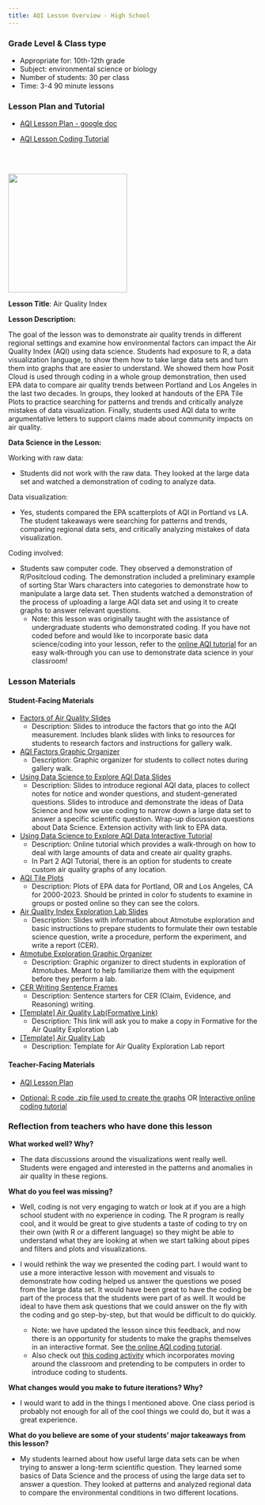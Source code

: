 ```yaml
---
title: AQI Lesson Overview - High School
---
```


::: column-margin
### Grade Level & Class type

-   Appropriate for: 10th-12th grade
-   Subject: environmental science or biology
-   Number of students: 30 per class
-   Time: 3-4 90 minute lessons

### Lesson Plan and Tutorial

-   [AQI Lesson Plan - google doc](https://docs.google.com/document/d/1y9xauNIFp_KfCY-ATZMki1_5E1cc_EXpQvg_gQBBHAo/edit){target="_blank"}

-   [AQI Lesson Coding Tutorial](https://lewis-and-clark-data-science.github.io/6-12-Data-Science-Resources/tutorials/AQI_tutorial.html){target="_blank"}

<br> <br>

![](https://lewis-and-clark-data-science.github.io/6-12-Data-Science-Resources/files/figures/aqiimage.jpg){fig-align="left" fig-alt="AQI levels" height="2.5in"}
:::

**Lesson Title**: Air Quality Index

**Lesson Description:**

The goal of the lesson was to demonstrate air quality trends in different regional settings and examine how environmental factors can impact the Air Quality Index (AQI) using data science. Students had exposure to R, a data visualization language, to show them how to take large data sets and turn them into graphs that are easier to understand. We showed them how Posit Cloud is used through coding in a whole group demonstration, then used EPA data to compare air quality trends between Portland and Los Angeles in the last two decades. In groups, they looked at handouts of the EPA Tile Plots to practice searching for patterns and trends and critically analyze mistakes of data visualization. Finally, students used AQI data to write argumentative letters to support claims made about community impacts on air quality.

**Data Science in the Lesson:**

Working with raw data:

-   Students did not work with the raw data. They looked at the large data set and watched a demonstration of coding to analyze data.

Data visualization:

-   Yes, students compared the EPA scatterplots of AQI in Portland vs LA. The student takeaways were searching for patterns and trends, comparing regional data sets, and critically analyzing mistakes of data visualization.

Coding involved:

-   Students saw computer code. They observed a demonstration of R/Positcloud coding. The demonstration included a preliminary example of sorting Star Wars characters into categories to demonstrate how to manipulate a large data set. Then students watched a demonstration of the process of uploading a large AQI data set and using it to create graphs to answer relevant questions.
    -   Note: this lesson was originally taught with the assistance of undergraduate students who demonstrated coding. If you have not coded before and would like to incorporate basic data science/coding into your lesson, refer to the [online AQI tutorial](https://lewis-and-clark-data-science.github.io/6-12-Data-Science-Resources/tutorials/AQI_tutorial.html) for an easy walk-through you can use to demonstrate data science in your classroom!

### Lesson Materials

#### **Student-Facing Materials**

-   [Factors of Air Quality Slides](https://lewis-and-clark-data-science.github.io/6-12-Data-Science-Resources/files/lesson_links/AQI Factors.pptx)
    -   Description: Slides to introduce the factors that go into the AQI measurement. Includes blank slides with links to resources for students to research factors and instructions for gallery walk.
-   [AQI Factors Graphic Organizer](https://lewis-and-clark-data-science.github.io/6-12-Data-Science-Resources/files/lesson_links/AQI Factors Graph Organizer.docx)
    -   Description: Graphic organizer for students to collect notes during gallery walk.
-   [Using Data Science to Explore AQI Data Slides](https://lewis-and-clark-data-science.github.io/6-12-Data-Science-Resources/files/lesson_links/AQI Using Data Science to Explore AQI Data.pptx)
    -   Description: Slides to introduce regional AQI data, places to collect notes for notice and wonder questions, and student-generated questions. Slides to introduce and demonstrate the ideas of Data Science and how we use coding to narrow down a large data set to answer a specific scientific question. Wrap-up discussion questions about Data Science. Extension activity with link to EPA data.
-   [Using Data Science to Explore AQI Data Interactive Tutorial](https://lewis-and-clark-data-science.github.io/6-12-Data-Science-Resources/tutorials/AQI_tutorial.html)
    -   Description: Online tutorial which provides a walk-through on how to deal with large amounts of data and create air quality graphs.
    -   In Part 2 AQI Tutorial, there is an option for students to create custom air quality graphs of any location.
-   [AQI Tile Plots](https://lewis-and-clark-data-science.github.io/6-12-Data-Science-Resources/tutorials/AQI EPA Graphs for Portland and Los Angeles.docx)
    -   Description: Plots of EPA data for Portland, OR and Los Angeles, CA for 2000-2023. Should be printed in color fo students to examine in groups or posted online so they can see the colors.
-   [Air Quality Index Exploration Lab Slides](https://lewis-and-clark-data-science.github.io/6-12-Data-Science-Resources/tutorials/AQI Exploration Lab.pptx)
    -   Description: Slides with information about Atmotube exploration and basic instructions to prepare students to formulate their own testable science question, write a procedure, perform the experiment, and write a report (CER).
-   [Atmotube Exploration Graphic Organizer](https://lewis-and-clark-data-science.github.io/6-12-Data-Science-Resources/tutorials/AQI Atmotube graphic organizer.docx)
    -   Description: Graphic organizer to direct students in exploration of Atmotubes. Meant to help familiarize them with the equipment before they perform a lab.
-   [CER Writing Sentence Frames](https://lewis-and-clark-data-science.github.io/6-12-Data-Science-Resources/tutorials/AQI CER writing Sentence Framework.docx)
    -   Description: Sentence starters for CER (Claim, Evidence, and Reasoning) writing.
-   [\[Template\] Air Quality Lab(Formative Link)](https://app.formative.com/clone/C4QSZD?_rid=0x9mp1)
    -   Description: This link will ask you to make a copy in Formative for the Air Quality Exploration Lab
-   [\[Template\] Air Quality Lab](https://lewis-and-clark-data-science.github.io/6-12-Data-Science-Resources/tutorials/AQI Exploration Lab Doc.docx)
    -   Description: Template for Air Quality Exploration Lab report

#### **Teacher-Facing Materials**

-   [AQI Lesson Plan](https://lewis-and-clark-data-science.github.io/6-12-Data-Science-Resources/lesson_plans/AQI_lessons/AQI_high_lesson_plan.html)

-   [Optional: R code .zip file used to create the graphs](https://lewis-and-clark-data-science.github.io/6-12-Data-Science-Resources/files/lesson_code_zips/AQILessonCode.zip) OR [Interactive online coding tutorial](https://lewis-and-clark-data-science.github.io/6-12-Data-Science-Resources/tutorials/AQI_tutorial.html)

### Reflection from teachers who have done this lesson

**What worked well? Why?**

-   The data discussions around the visualizations went really well. Students were engaged and interested in the patterns and anomalies in air quality in these regions.

**What do you feel was missing?**

-   Well, coding is not very engaging to watch or look at if you are a high school student with no experience in coding. The R program is really cool, and it would be great to give students a taste of coding to try on their own (with R or a different language) so they might be able to understand what they are looking at when we start talking about pipes and filters and plots and visualizations.

-   I would rethink the way we presented the coding part. I would want to use a more interactive lesson with movement and visuals to demonstrate how coding helped us answer the questions we posed from the large data set. It would have been great to have the coding be part of the process that the students were part of as well. It would be ideal to have them ask questions that we could answer on the fly with the coding and go step-by-step, but that would be difficult to do quickly.

    -   Note: we have updated the lesson since this feedback, and now there is an opportunity for students to make the graphs themselves in an interactive format. See [the online AQI coding tutorial](https://lewis-and-clark-data-science.github.io/6-12-Data-Science-Resources/tutorials/AQI_tutorial.html).
    -   Also check out [this coding activity](https://lewis-and-clark-data-science.github.io/6-12-Data-Science-Resources/lesson_plans/mini_lessons.html#sec-pretend_computers) which incorporates moving around the classroom and pretending to be computers in order to introduce coding to students.

**What changes would you make to future iterations? Why?**

-   I would want to add in the things I mentioned above. One class period is probably not enough for all of the cool things we could do, but it was a great experience.

**What do you believe are some of your students' major takeaways from this lesson?**

-   My students learned about how useful large data sets can be when trying to answer a long-term scientific question. They learned some basics of Data Science and the process of using the large data set to answer a question. They looked at patterns and analyzed regional data to compare the environmental conditions in two different locations.
